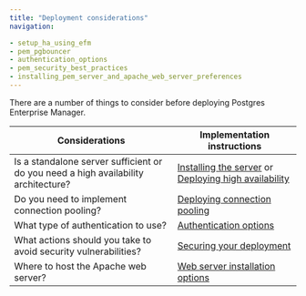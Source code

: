 ```yaml
---
title: "Deployment considerations"
navigation:

- setup_ha_using_efm
- pem_pgbouncer
- authentication_options
- pem_security_best_practices
- installing_pem_server_and_apache_web_server_preferences
---
```


There are a number of things to consider before deploying Postgres Enterprise Manager. 

| Considerations                                                                     | Implementation instructions                                                                                                                         |
| ---------------------------------------------------------------------------------- | --------------------------------------------------------------------------------------------------------------------------------------------------- |
| Is a standalone server sufficient or do you need a high availability architecture? | [Installing the server](/pem/latest/installing_pem_server/) or [Deploying high availability](/pem/latest/considerations/setup_ha_using_efm/) |
| Do you need to implement connection pooling?                                       | [Deploying connection pooling](/pem/latest/considerations/pem_pgbouncer/)                                                                    |
| What type of authentication to use?                                                | [Authentication options](/pem/latest/considerations/authentication_options/)                                                                 |
| What actions should you take to avoid security vulnerabilities?                    | [Securing your deployment](/pem/latest/considerations/pem_security_best_practices/)                                                          |
| Where to host the Apache web server?                                               | [Web server installation options](/pem/latest/considerations/installing_pem_server_and_apache_web_server_preferences)    |

